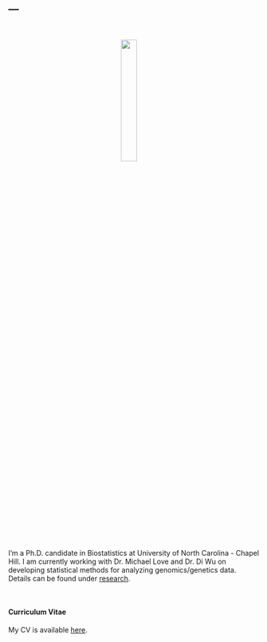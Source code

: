---
---
    
<link rel="stylesheet" href="styles.css" type="text/css">

<br>

<p align="center">
<img src="images/jieunprk.jpg" style="width:25%; border:0px solid; margin-right: 20px" align="center">
</p>
<br>

I'm a Ph.D. candidate in Biostatistics at University of North Carolina - Chapel Hill. I am currently working with Dr. Michael Love and Dr. Di Wu on developing statistical methods for analyzing genomics/genetics data. Details can be found under [research](./research.html). 

<br>

#### Curriculum Vitae

My CV is available [here]().

